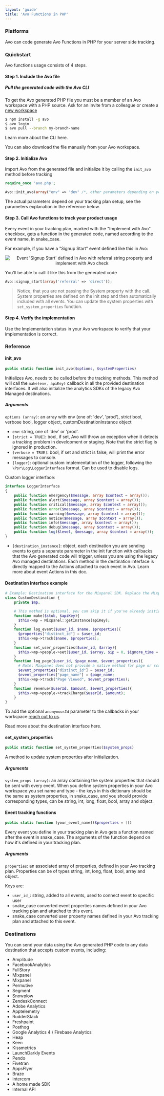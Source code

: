 ```yaml
---
layout: 'guide'
title: 'Avo Functions in PHP'
---
```



### Platforms

Avo can code generate Avo Functions in PHP for your server side tracking.

### Quickstart

Avo functions usage consists of 4 steps.

[//]: # (TODO For future: Here we can add link to the "Type safe code & unit tests" docs section when that's ready, something like:)
[//]: # 'TODO Learn more about how Avo Functions can help decrease time spent on implementing analytics and increase data reliability in this guide.'

#### Step 1. Include the Avo file

##### Pull the generated code with the Avo CLI

To get the Avo generated PHP file you must be a member of an Avo workspace with a PHP source. Ask for an invite from a colleague or create a <a href="https://avo.app/onboarding" target="_blank">new workspace</a>

```bash
$ npm install -g avo
$ avo login
$ avo pull --branch my-branch-name
```

Learn more about <Link passHref href="/implementation/cli"><a>the CLI here</a></Link>.

You can also <Link passHref href="/explore-tracking-plan/download-or-copy-avo-file-manually"><a>download the file manually</a></Link> from your Avo workspace.

#### Step 2. Initialize Avo

Import Avo from the generated file and initialize it by calling the `init_avo` method before tracking

```php
require_once 'avo.php';

Avo::init_avo(array("env" => "dev" /*, other parameters depending on your tracking plan setup*/), [$system_properties]);
```

The actual parameters depend on your tracking plan setup, see the parameters explanation in <Link passHref href="/implementation/reference/php#init_avo"><a>the reference below</a></Link>.

#### Step 3. Call Avo functions to track your product usage

Every event in your tracking plan, marked with the "Implement with Avo" checkbox, gets a function in the generated code, named according to the event name, in snake_case.

[//]: # 'TODO Future: Add link here to the "Implement with Avo" doc in "Tracking Plan Management"'

For example, if you have a "Signup Start" event defined like this in Avo:

<center style={{ marginBottom: 16 + 'px' }}>
  <img
    style={{ height: 600 + 'px' }}
    src={require('../../../images/signup-start-ui.png')}
    alt="Event 'Signup Start' defined in Avo with referral string property and implement with Avo check"
  />
</center>

You'll be able to call it like this from the generated code

```php
Avo::signup_start(array('referral' => 'direct'));
```

> Notice, that you are not passing the System property with the call. System properties are defined on the init step and then automatically included with all events.
> You can update the system properties with `set_system_properties` function.

#### Step 4. Verify the implementation

Use the <Link passHref href="/workspace/tracking-plan/implementation-status"><a>Implementation status</a></Link> in your Avo workspace to verify that your implementation is correct.

### Reference

#### init_avo

```php
public static function init_avo($options, $systemProperties)
```

Initializes Avo, needs to be called before the tracking methods.
This method will call the `make(env, apiKey)` callback in all the provided <Link passHref href="/implementation/destinations#destination-interface-callback-methods"><a>destination interfaces</a></Link>. It will also initialize the analytics SDKs of the legacy <Link passHref href="/implementation/destinations#avo-managed-destination-legacy"><a>Avo Managed destinations</a></Link>.

##### Arguments

`options (array)`: an array with env (one of: 'dev', 'prod'), strict bool, verbose bool, logger object, customDestinationInstance object

- `env`: string, one of 'dev' or 'prod'.
- `[strict = TRUE]`: bool, if set, Avo will throw an exception when it detects a tracking problem in development or staging. Note that the strict flag is ignored in production.
- `[verbose = TRUE]`: bool, if set and strict is false, will print the error messages to console.
- `[logger]`: optional custom implementation of the logger, following the `\Psr\Log\LoggerInterface` format. Can be used to disable logs.

Custom logger interface:

```php
interface LoggerInterface
{
    public function emergency($message, array $context = array());
    public function alert($message, array $context = array());
    public function critical($message, array $context = array());
    public function error($message, array $context = array());
    public function warning($message, array $context = array());
    public function notice($message, array $context = array());
    public function info($message, array $context = array());
    public function debug($message, array $context = array());
    public function log($level, $message, array $context = array());
}
```

- `[destination_instance]`: object, each destination you are sending events to gets a separate parameter in the init function with callbacks that the Avo generated code will trigger, unless you are using the legacy Avo managed destinations. Each method in the destination interface is directly mapped to the Actions attached to each event in Avo. <Link passHref href="/workspace/tracking-plan/events#a-nameactionsa-actions"><a>Learn more about event Actions in this doc</a></Link>.

#### Destination interface example

```php
# Example: Destination interface for the Mixpanel SDK. Replace the Mixpanel implementation with your own tracking SDK methods
class CustomDestination {
    private $mp;

    # This method is optional, you can skip it if you've already initialized your Analytics SDK
    function make($stub, $apiKey){
      $this->mp = Mixpanel::getInstance(apiKey);
    }
    function log_event($user_id, $name, $properties){
      $properties["distinct_id"] = $user_id;
      $this->mp->track($name, $properties);
    }
    function set_user_properties($user_id, $array){
      $this->mp->people->set($user_id, $array, $ip = 0, $ignore_time = true);
    }
    function log_page($user_id, $page_name, $event_properties){
      # Note: Mixpanel does not provide a native method for page or screen tracking, so we send an event instead. Other SDKs may have a dedicated page tracking method.
      $event_properties["distinct_id"] = $user_id;
      $event_properties["page_name"] = $page_name;
      $this->mp->track("Page Viewed", $event_properties);
    }
    function revenue($userId, $amount, $event_properties){
      $this->mp->people->trackCharge($userId, $amount);
    }
}
```

To add the optional `anonymousId` parameter to the callbacks in your workspace [reach out to us](https://www.avo.app/docs/help/troubleshooting).

Read more about the destination interface <Link passHref href="/implementation/destinations"><a>here</a></Link>.

#### set_system_properties

```php
public static function set_system_properties($system_props)
```

A method to update system properties after initialization.

##### Arguments

`system_props (array)`: an array containing the system properties that should be sent with every event.
When you define system properties in your Avo workspace you set name and type - the keys in this dictionary should be the same as system properties, in snake_case, and you should provide corresponding types, can be string, int, long, float, bool, array and object.

#### Event tracking functions

```php
public static function [your_event_name]($properties = [])
```

Every event you define in your tracking plan in Avo gets a function named after the event in snake_case. The arguments of the function depend on how it's defined in your tracking plan.

##### Arguments

`properties`: an associated array of properties, defined in your Avo tracking plan. Properties can be of types string, int, long, float, bool, array and object.

Keys are:

- `user_id_`: string, added to all events, used to connect event to specific user
- snake_case converted event properties names defined in your Avo tracking plan and attached to this event.
- snake_case converted user property names defined in your Avo tracking plan and attached to this event.

### Destinations

You can send your data using the Avo generated PHP code to any data destination that accepts custom events, including:

- Amplitude
- FacebookAnalytics
- FullStory
- Mixpanel
- Mixpanel
- Permutive
- Segment
- Snowplow
- ZendeskConnect
- Adobe Analytics
- Apptelemetry
- RudderStack
- Freshpaint
- Posthog
- Google Analytics 4 / Firebase Analytics
- Heap
- Keen
- Kissmetrics
- LaunchDarkly Events
- Pendo
- Fivetran
- AppsFlyer
- Braze
- Intercom
- A home made SDK
- Internal API
